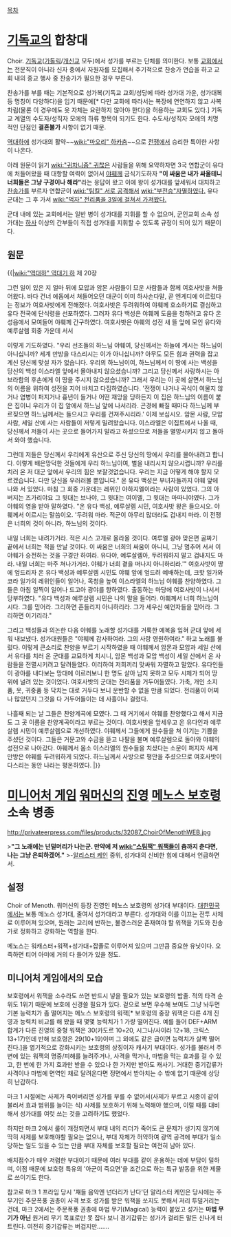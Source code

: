 [[목차]]
= [[기독교]]의 합창대 =
Choir. [[기독교]]([[가톨릭]]/[[개신교]] 모두)에서 성가를 부르는 단체를 의미한다. 보통 [[교회]]에서는 전문직이 아니라 신자 중에서 자원자를 모집해서 주기적으로 찬송가 연습을 하고 교회 내의 종교 행사 중 찬송가가 필요한 경우 부른다.

찬송가를 부를 때는 기본적으로 성가복(기독교 교회/성당에 따라 성가대 가운, 성가대복 등 명칭이 다양하다)을 입기 때문에[* 다만 교회에 따라서는 복장에 연연하지 않고 사복차림(물론 이 경우에도 옷 자체는 요란하지 않아야 한다)을 허용하는 교회도 있다.] 기독교 계열의 수도자/성직자 모에의 하류 항목이 되기도 한다. 수도사/성직자 모에의 치명적인 단점인 '''결혼불가''' 사항이 없기 때문. 

[[역대하]]에 성가대의 활약~~[[wiki:"마오리" 하카]]춤~~으로 [[전쟁]]에서 승리한 특이한 사항이 나온다.

아래 원문이 읽기 [[wiki:"귀차니즘" 귀찮은]] 사람들을 위해 요약하자면 3국 연합군이 유다에 처들어왔을 때 대항할 여력이 없어서 [[야훼]]께 금식기도하자 '''"이 싸움은 내가 싸울테니 너희들은 그냥 구경이나 해라"'''라는 응답이 왔고
이에 왕이 성가대를 앞세워서 대치하고 [[찬송가]]를 부르자 연합군이 [[wiki:"팀킬" 서로 공격해서]] [[wiki:"부전승"자멸하였다.]] 유다 군대는 그 후 가서 [[wiki:"먹자" 전리품을 3일에 걸쳐서 가져왔다.]]

군대 내에 있는 교회에서는 일반 병이 성가대를 지휘를 할 수 없으며, 군인교회 소속 성가대는 [[하사]] 이상의 간부들이 직접 성가대를 지휘할 수 있도록 규정이 되어 있기 때문이다.
== 원문 ==
{{|[[wiki:"역대하" 역대기 하]] 제 20장

그런 일이 있은 지 얼마 뒤에 모압과 암몬 사람들이 므운 사람들과 함께 여호사밧을 쳐들어왔다.
바다 건너 에돔에서 쳐들어오던 대군이 이미 하사손다말, 곧 엔게디에 이르렀다는 정보가 여호사밧에게 전해졌다.
여호사밧은 두려워하여 야훼께 호소하기로 결심하고 유다 전국에 단식령을 선포하였다.
그러자 유다 백성은 야훼께 도움을 청하려고 유다 온 성읍에서 모여들어 야훼께 간구하였다.
여호사밧은 야훼의 성전 새 뜰 앞에 모인 유다와 예루살렘 회중 가운데 서서

이렇게 기도하였다. "우리 선조들의 하느님 야훼여, 당신께서는 하늘에 계시는 하느님이 아니십니까? 세계 만방을 다스리시는 이가 아니십니까? 아무도 모든 힘과 권력을 잡고 계신 당신께 맞설 자가 없습니다.
우리의 하느님이여, 하느님께서 이 땅에 사는 백성을 당신의 백성 이스라엘 앞에서 몰아내지 않으셨습니까? 그리고 당신께서 사랑하시는 아브라함의 후손에게 이 땅을 주시지 않으셨습니까?
그래서 우리는 이 곳에 살면서 하느님의 이름을 위하여 성전을 지어 바치고
다짐하였습니다. '전쟁이 나거나 곡식이 여물지 않거나 염병이 퍼지거나 흉년이 들거나 어떤 재앙을 당하든지 이 집은 하느님의 이름이 붙은 집이니 우리가 이 집 앞에서 하느님 앞에 나서리라. 곤경에 빠질 때마다 하느님께 부르짖으면 하느님께서는 들으시고 우리를 건져주시리라.'
이제 보십시오. 암몬 사람, 모압 사람, 세일 산에 사는 사람들이 저렇게 밀려왔습니다. 이스라엘은 이집트에서 나올 때, 당신께서 저들이 사는 곳으로 들어가지 말라고 하셨으므로 저들을 멸망시키지 않고 돌아서 와야 했습니다.
 	
그런데 저들은 당신께서 우리에게 유산으로 주신 당신의 땅에서 우리를 몰아내려고 합니다. 이렇게 배은망덕한 것들에게
우리 하느님이여, 벌을 내리시지 않으시렵니까? 우리를 치러 온 저 대군 앞에서 우리의 힘은 보잘것없습니다. 우리는 지금 어떻게 해야 할지 모르겠습니다. 다만 당신을 우러러볼 뿐입니다."
온 유다 백성은 부녀자들까지 야훼 앞에 나와 서 있었다.
마침 그 회중 가운데는 레위인 야하지엘이라는 사람이 있었다. 그의 아버지는 즈가리야요 그 윗대는 브나야, 그 윗대는 여이엘, 그 윗대는 마따니야였다. 그가 야훼의 영을 받아
말하였다. "온 유다 백성, 예루살렘 시민, 여호사밧 왕은 들으시오. 야훼께서 이르시는 말씀이오. '두려워 마라. 적군이 아무리 많더라도 겁내지 마라. 이 전쟁은 너희의 것이 아니라, 하느님의 것이다.
 
내일 너희는 내려가거라. 적은 시스 고개로 올라올 것이다. 여루엘 광야 맞은편 골짜기 끝에서 너희는 적을 만날 것이다.
이 싸움은 너희의 싸움이 아니니, 그냥 멈추어 서서 이 야훼가 승전하는 것을 구경만 하여라. 유다야, 예루살렘아, 두려워하지 말고 겁내지도 마라. 내일 너희는 마주 쳐나가거라. 야훼가 너희 곁을 떠나지 아니하리라.'"
여호사밧이 땅에 엎드리자 온 유다 백성과 예루살렘 시민도 야훼 앞에 엎드려 예배하는데,
크핫 일가와 코라 일가의 레위인들이 일어나, 목청을 높여 이스라엘의 하느님 야훼를 찬양하였다.
그들은 아침 일찍이 일어나 드고아 광야를 향하였다. 출동하는 마당에 여호사밧이 나서서 당부하였다. "유다 백성과 예루살렘 시민은 나의 말을 들어라. 야훼께서 너희 하느님이시다. 그를 믿어라. 그리하면 흔들리지 아니하리라. 그가 세우신 예언자들을 믿어라. 그리하면 이기리라."
 	
그리고 백성들과 의논한 다음 야훼를 노래할 성가대를 거룩한 예복을 입혀 군대 앞에 세워 내보냈다. 성가대원들은 "야훼께 감사하여라. 그의 사랑 영원하여라." 하고 노래를 불렀다.
이렇게 큰소리로 찬양을 부르기 시작하였을 때 야훼께서 암몬과 모압과 세일 산에서 유다를 치러 온 군대를 교묘하게 치시니,
암몬 백성과 모압 백성이 세일 산에서 온 사람들을 전멸시키려고 달려들었다. 이리하여 저희끼리 맞싸워 자멸하고 말았다.
유다인들이 광야를 내다보는 망대에 이르러보니 한 명도 살아 남지 못하고 모두 시체가 되어 땅 위에 널려 있는 것이었다.
여호사밧의 군대는 전리품을 거두어들였다. 가축, 개인 소지품, 옷, 귀중품 등 닥치는 대로 거두다 보니 운반할 수 없을 만큼 되었다. 전리품이 어찌나 많았던지 그것을 다 거두어들이는 데 사흘이나 걸렸다.
 	
나흘째 되는 날 그들은 찬양계곡에 모였다. 그 때 거기에서 야훼를 찬양했다고 해서 지금도 그 곳 이름을 찬양계곡이라고 부르는 것이다.
여호사밧을 앞세우고 온 유다인과 예루살렘 시민이 예루살렘으로 개선하였다. 야훼께서 그들에게 원수들을 쳐 이기는 기쁨을 주셨던 것이다.
그들은 거문고와 수금을 뜯고 나팔을 불며 예루살렘으로 돌아와 야훼의 성전으로 나아갔다.
야훼께서 몸소 이스라엘의 원수들을 치셨다는 소문이 퍼지자 세계 만방은 야훼를 두려워하게 되었다.
하느님께서 사방으로 평안을 주셨으므로 여호사밧이 다스리는 동안 나라는 평온하였다.
|}}


= [[미니어처 게임]] [[워머신]]의 [[진영]] [[메노스 보호령]] 소속 병종 =
http://privateerpress.com/files/products/32087_ChoirOfMenothWEB.jpg

>'''"그 노래에는 넌덜머리가 나는군. 만약에 저 [[wiki:"스팀잭" 워잭]]들이 춤까지 춘다면, 나는 그냥 은퇴하겠어."'''
>-[[알리스터 케인]] 중위, 성가대의 신비한 힘에 대해서 언급하면서.
== 설정 ==
Choir of Menoth. 워머신의 등장 진영인 메노스 보호령의 성가대 부대이다. [[대한민국]]에서는 보통 메노스 성가대, 줄여서 성가대라고 부른다. 성가대와 이를 이끄는 전투 사제로 이루어져 있으며, 원래는 교리에 반하는, 불경스러운 존재여야 할 워잭을 기도와 찬송가로 정화하고 강화하는 역할을 한다.

메노스는 워캐스터+워잭+성가대+잡졸로 이루어져 있으며 그만큼 중요한 유닛이다. 오죽하면 티어 아미에 거의 다 들어가 있을 정도.
== 미니어처 게임에서의 모습 ==
보호령에서 워잭을 소수라도 쓰면 반드시 넣을 필요가 있는 보호령의 밥줄. 적의 타격 순위도 1위기 때문에 보호에 신경쓸 필요가 있다. 겉으로 보면 우수해 보여도 그냥 놔두면 기본 능력치가 좀 떨어지는 메노스 보호령의 워잭[* 보호령의 중장 워잭은 다른 4개 진영과 능력치 비교를 해 봤을 때 몇몇 능력치가 1 가량 떨어진다. 예를 들어 DEF+ARM 합계가 다른 진영의 중형 워잭은 30(카도르 10+20, 시그나/사이라 12+18, 크릭스 13+17)인데 반해 보호령은 29(10+19)이며 그 외에도 같은 급이면 능력치가 살짝 떨어진다.]을 엽기적으로 강화시키는 보호령의 상징이자 캐사기 부대이다. 성가를 불러서 주변에 있는 워잭의 명중/피해를 늘려주거나, 사격을 막거나, 마법을 막는 효과를 걸 수 있고, 한 번에 한 가지 효과만 받을 수 있으나 한 가지만 받아도 캐사기. 거대한 중기갑류가 사격이나 마법에 면역인 채로 달려온다면 정면에서 받아치는 수 밖에 없기 때문에 상당히 난감하다. 

마크 1 시절에는 사제가 죽어버리면 성가를 부를 수 없어서(사제가 부르고 시종이 같이 불러서 효과 범위를 늘이는 식) 사제를 보호하기 위해 노력해야 했으며, 이럴 때를 대비해서 성가대를 여럿 쓰는 것을 고려하기도 했었다. 

하지만 마크 2에서 룰이 개정되면서 부대 내의 리더가 죽어도 큰 문제가 생기지 않기에 딱히 사제를 보호해야할 필요는 없으나, 부대 자체가 허약하여 광역 공격에 부대가 일소당하는 일도 있을 수 있는 만큼 부대 자체를 보호할 필요는 여전히 남아 있다.

배치점수가 매우 저렴한 부대이기 때문에 여러 부대를 같이 운용하는 데에 부담이 덜하며, 이점 때문에 보호령 특유의 '아군이 죽으면'을 조건으로 하는 특규 발동을 위한 제물로 쓰이기도 한다.


참고로 마크 1 프라임 당시 '쟤들 음악엔 넌더리가 난다'던 알리스터 케인은 당시에는 주 무기인 주문폭풍 권총이 사격 보호 성가를 받은 워잭을 쏘지도 못해서 저리 투덜거리는 건데, 마크 2에서는 주문폭풍 권총에 마법 무기(Magical) 능력이 붙었고 성가는 '''마법 무기가 아닌''' 원거리 무기 목표로만 못 잡다 보니 경기갑류는 성가가 걸리든 말든 신나게 터트린다. 여전히 중기갑류는 버겁지만…….

